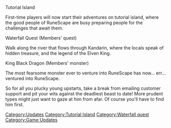 {{update|date=24 September 2002}}

Tutorial Island

First-time players will now start their adventures on tutorial island, where the good people of RuneScape are busy preparing people for the challenges that await them.

Waterfall Quest (Members' quest)

Walk along the river that flows through Kandarin, where the locals speak of hidden treasure, and the legend of the Elven King.

King Black Dragon (Members' monster)

The most fearsome monster ever to venture into RuneScape has now... err... ventured into RuneScape.

So for all you plucky young upstarts, take a break from emailing customer support and pit your wits against the deadliest beast to date! More prudent types might just want to gaze at him from afar. Of course you'll have to find him first.
[[Category:Updates]]
[[Category:Tutorial Island]]
[[Category:Waterfall quest]]
[[Category:Game Updates]]
